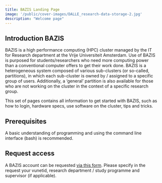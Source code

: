 ```yaml
---
title: BAZIS Landing Page
image: '/public/cover-images/DALLE_research-data-storage-2.jpg'
description: "Welcome page"
---
```



## Introduction BAZIS

BAZIS is a high performance computing (HPC) cluster managed by the IT for Research department at the Vrije Universiteit Amsterdam. Use of BAZIS is purposed for students/researchers who need more computing power than a conventional computer offers to get their work done. BAZIS is a heterogeneous system composed of various sub-clusters (or so-called, partitions), in which each sub-cluster is owned by / assigned to a specific group of users. Additionally, a 'general' partition is also available for those who are not working on the cluster in the context of a specific research group. 

This set of pages contains all information to get started with BAZIS, such as how to login, hardware specs, use software on the cluster, tips and tricks. 


## Prerequisites
A basic understanding of programming and using the command line interface (bash) is recommended. 


## Request access
A BAZIS account can be requested [via this form](https://services.vu.nl/esc?id=sc_cat_item&sys_id=83139c79473e8150bfa46d72e36d432e). Please specify in the request your vunetid, research department / study programme and supervisor (if applicable). 

